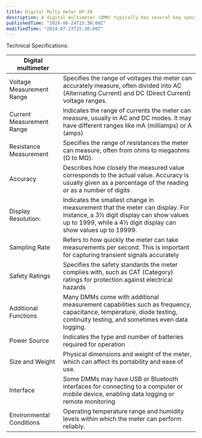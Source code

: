 ```yaml
---
title: Digital Multy meter HP-36
description: A digital multimeter (DMM) typically has several key specifications that define its performance and capabilities. Here are some common specifications you might find.
publishedTime: "2024-06-24T15:30:00Z"
modifiedTime: "2024-07-23T15:30:00Z"
---
```


Technical Specifications:

| Digital multimeter        |                                                                                                                                                                                             |
| ------------------------- | ------------------------------------------------------------------------------------------------------------------------------------------------------------------------------------------- |
| Voltage Measurement Range | Specifies the range of voltages the meter can accurately measure, often divided into AC (Alternating Current) and DC (Direct Current) voltage ranges.                                       |
| Current Measurement Range | Indicates the range of currents the meter can measure, usually in AC and DC modes. It may have different ranges like mA (milliamps) or A (amps)                                             |
| Resistance Measurement    | Specifies the range of resistances the meter can measure, often from ohms to megaohms (Ω to MΩ).                                                                                            |
| Accuracy                  | Describes how closely the measured value corresponds to the actual value. Accuracy is usually given as a percentage of the reading or as a number of digits                                 |
| Display Resolution:       | Indicates the smallest change in measurement that the meter can display. For instance, a 3½ digit display can show values up to 1999, while a 4½ digit display can show values up to 19999. |
| Sampling Rate             | Refers to how quickly the meter can take measurements per second. This is important for capturing transient signals accurately                                                              |
| Safety Ratings            | Specifies the safety standards the meter complies with, such as CAT (Category) ratings for protection against electrical hazards                                                            |
| Additional Functions      | Many DMMs come with additional measurement capabilities such as frequency, capacitance, temperature, diode testing, continuity testing, and sometimes even data logging.                    |
| Power Source              | Indicates the type and number of batteries required for operation                                                                                                                           |
| Size and Weight           | Physical dimensions and weight of the meter, which can affect its portability and ease of use.                                                                                              |
| Interface                 | Some DMMs may have USB or Bluetooth interfaces for connecting to a computer or mobile device, enabling data logging or remote monitoring                                                    |
| Environmental Conditions  | Operating temperature range and humidity levels within which the meter can perform reliably.                                                                                                |
